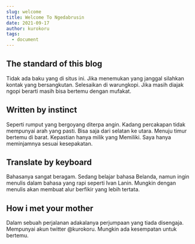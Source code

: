 ```yaml
---
slug: welcome
title: Welcome To Ngedabrusin
date: 2021-09-17
author: kurokoru
tags:
  - document
---
```


## The standard of this blog
Tidak ada baku yang di situs ini. Jika menemukan yang janggal silahkan kontak yang bersangkutan. 
Selesaikan di warungkopi. Jika masih diajak ngopi berarti masih bisa bertemu dengan mufakat. 
## Written by instinct
Seperti rumput yang bergoyang diterpa angin. Kadang percakapan tidak mempunyai arah yang pasti. Bisa saja dari selatan ke utara. 
Menuju timur bertemu di barat. Kepastian hanya milik yang Memiliki. Saya hanya meminjamnya sesuai kesepakatan. 
## Translate by keyboard
Bahasanya sangat beragam. Sedang belajar bahasa Belanda, namun ingin menulis dalam bahasa yang rapi seperti Ivan Lanin. 
Mungkin dengan menulis akan membuat alur berfikir yang lebih tertata. 
## How i met your mother
Dalam sebuah perjalanan adakalanya perjumpaan yang tiada disengaja. Mempunyai akun twitter @kurokoru. Mungkin ada kesempatan untuk bertemu.
